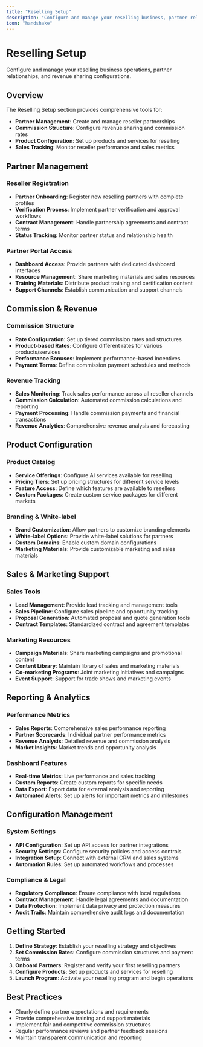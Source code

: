 ```yaml
---
title: "Reselling Setup"
description: "Configure and manage your reselling business, partner relationships, and revenue sharing"
icon: "handshake"
---
```


# Reselling Setup

Configure and manage your reselling business operations, partner relationships, and revenue sharing configurations.

## Overview

The Reselling Setup section provides comprehensive tools for:

- **Partner Management**: Create and manage reseller partnerships
- **Commission Structure**: Configure revenue sharing and commission rates
- **Product Configuration**: Set up products and services for reselling
- **Sales Tracking**: Monitor reseller performance and sales metrics

## Partner Management

### Reseller Registration
- **Partner Onboarding**: Register new reselling partners with complete profiles
- **Verification Process**: Implement partner verification and approval workflows
- **Contract Management**: Handle partnership agreements and contract terms
- **Status Tracking**: Monitor partner status and relationship health

### Partner Portal Access
- **Dashboard Access**: Provide partners with dedicated dashboard interfaces
- **Resource Management**: Share marketing materials and sales resources
- **Training Materials**: Distribute product training and certification content
- **Support Channels**: Establish communication and support channels

## Commission & Revenue

### Commission Structure
- **Rate Configuration**: Set up tiered commission rates and structures
- **Product-based Rates**: Configure different rates for various products/services
- **Performance Bonuses**: Implement performance-based incentives
- **Payment Terms**: Define commission payment schedules and methods

### Revenue Tracking
- **Sales Monitoring**: Track sales performance across all reseller channels
- **Commission Calculation**: Automated commission calculations and reporting
- **Payment Processing**: Handle commission payments and financial transactions
- **Revenue Analytics**: Comprehensive revenue analysis and forecasting

## Product Configuration

### Product Catalog
- **Service Offerings**: Configure AI services available for reselling
- **Pricing Tiers**: Set up pricing structures for different service levels
- **Feature Access**: Define which features are available to resellers
- **Custom Packages**: Create custom service packages for different markets

### Branding & White-label
- **Brand Customization**: Allow partners to customize branding elements
- **White-label Options**: Provide white-label solutions for partners
- **Custom Domains**: Enable custom domain configurations
- **Marketing Materials**: Provide customizable marketing and sales materials

## Sales & Marketing Support

### Sales Tools
- **Lead Management**: Provide lead tracking and management tools
- **Sales Pipeline**: Configure sales pipeline and opportunity tracking
- **Proposal Generation**: Automated proposal and quote generation tools
- **Contract Templates**: Standardized contract and agreement templates

### Marketing Resources
- **Campaign Materials**: Share marketing campaigns and promotional content
- **Content Library**: Maintain library of sales and marketing materials
- **Co-marketing Programs**: Joint marketing initiatives and campaigns
- **Event Support**: Support for trade shows and marketing events

## Reporting & Analytics

### Performance Metrics
- **Sales Reports**: Comprehensive sales performance reporting
- **Partner Scorecards**: Individual partner performance metrics
- **Revenue Analysis**: Detailed revenue and commission analysis
- **Market Insights**: Market trends and opportunity analysis

### Dashboard Features
- **Real-time Metrics**: Live performance and sales tracking
- **Custom Reports**: Create custom reports for specific needs
- **Data Export**: Export data for external analysis and reporting
- **Automated Alerts**: Set up alerts for important metrics and milestones

## Configuration Management

### System Settings
- **API Configuration**: Set up API access for partner integrations
- **Security Settings**: Configure security policies and access controls
- **Integration Setup**: Connect with external CRM and sales systems
- **Automation Rules**: Set up automated workflows and processes

### Compliance & Legal
- **Regulatory Compliance**: Ensure compliance with local regulations
- **Contract Management**: Handle legal agreements and documentation
- **Data Protection**: Implement data privacy and protection measures
- **Audit Trails**: Maintain comprehensive audit logs and documentation

## Getting Started

1. **Define Strategy**: Establish your reselling strategy and objectives
2. **Set Commission Rates**: Configure commission structures and payment terms
3. **Onboard Partners**: Register and verify your first reselling partners
4. **Configure Products**: Set up products and services for reselling
5. **Launch Program**: Activate your reselling program and begin operations

## Best Practices

- Clearly define partner expectations and requirements
- Provide comprehensive training and support materials
- Implement fair and competitive commission structures
- Regular performance reviews and partner feedback sessions
- Maintain transparent communication and reporting 